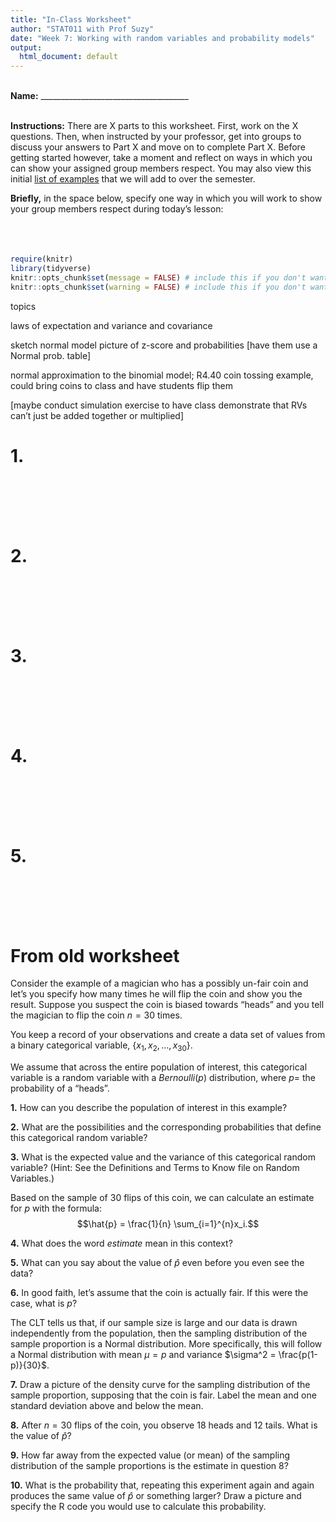 ```yaml
---
title: "In-Class Worksheet"
author: "STAT011 with Prof Suzy"
date: "Week 7: Working with random variables and probability models"
output:
  html_document: default
---
```

<br>
**Name:** _____________________________________

<br>
**Instructions:** There are X parts to this worksheet. First, work on the X questions. Then, when instructed by your professor, get into groups to discuss your answers to Part X and move on to complete Part X. Before getting started however, take a moment and reflect on ways in which you can show your assigned group members respect. You may also view this initial [list of examples](https://docs.google.com/document/d/1emP8SiS2IO-_blKdVmVp-CJTr0NLlKG4vzMnphH-P7E/edit?usp=sharing) that we will add to over the semester.

**Briefly,** in the space below, specify one way in which you will work to show your group members respect during today's lesson:
<br>
<br>
<br>
<br>

```r
require(knitr)
library(tidyverse)
knitr::opts_chunk$set(message = FALSE) # include this if you don't want markdown to knit messages
knitr::opts_chunk$set(warning = FALSE) # include this if you don't want markdown to knit warnings
```

topics 

laws of expectation and variance and covariance 

sketch normal model picture of z-score and probabilities [have them use a Normal prob. table]

normal approximation to the binomial model; R4.40 coin tossing example, could bring coins to class and have students flip them

[maybe conduct simulation exercise to have class demonstrate that RVs can't just be added together or multiplied]

# 1.  

<br>
<br>
<br>
<br>


# 2.  

<br>
<br>
<br>
<br>

# 3. 

<br>
<br>
<br>
<br>

# 4. 

<br>
<br>
<br>
<br>

# 5.  

<br>
<br>
<br>
<br>


# From old worksheet

Consider the example of a magician who has a possibly un-fair coin and let's you specify how many times he will flip the coin and show you the result. Suppose you suspect the coin is biased towards "heads" and you tell the magician to flip the coin $n=30$ times.  


You keep a record of your observations and create a data set of values from a binary categorical variable, $\{x_1, x_2, \dots, x_{30}\}$. 

We assume that across the entire population of interest, this categorical variable is a random variable with a $Bernoulli(p)$ distribution, where $p=$ the probability of a "heads". 

**1.** How can you describe the population of interest in this example? 

\vspace{.8in}


**2.** What are the possibilities and the corresponding probabilities that define this categorical random variable? 

\vspace{.8in}

**3.** What is the expected value and the variance of this categorical random variable? (Hint: See the Definitions and Terms to Know file on Random Variables.)

\vspace{.8in}

Based on the sample of $30$ flips of this coin, we can calculate an estimate for $p$ with the formula:
$$\hat{p} = \frac{1}{n} \sum_{i=1}^{n}x_i.$$


**4.** What does the word *estimate* mean in this context?

\vspace{.8in}

**5.** What can you say about the value of $\hat{p}$ even before you even see the data? 

\vspace{.8in}



**6.**
In good faith, let's assume that the coin is actually fair. If this were the case, what is $p$? 

\vspace{.8in}


The CLT tells us that, if our sample size is large and our data is drawn independently from the population, then the sampling distribution of the sample proportion is a Normal distribution. More specifically, this will follow a Normal distribution with mean $\mu = p$ and variance $\sigma^2 = \frac{p(1-p)}{30}$. 



**7.** 
Draw a picture of the density curve for the sampling distribution of the sample proportion, supposing that the coin is fair. Label the mean and one standard deviation above and below the mean.

\vspace{1.8in}


**8.**
After $n=30$ flips of the coin, you observe $18$ heads and $12$ tails. What is the value of $\hat{p}$? 

\vspace{.8in}

**9.**
How far away from the expected value (or mean) of the sampling distribution of the sample proportions is the estimate in question 8? 
\vspace{1in}

**10.** What is the probability that, repeating this experiment again and again produces the same value of $\hat{p}$ or something larger? Draw a picture and specify the R code you would use to calculate this probability. 
